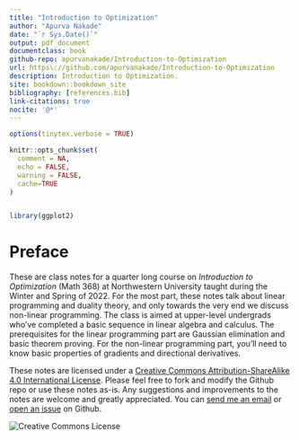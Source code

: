 ```yaml
---
title: "Introduction to Optimization"
author: "Apurva Nakade"
date: "`r Sys.Date()`"
output: pdf_document
documentclass: book
github-repo: apurvanakade/Introduction-to-Optimization
url: https\://github.com/apurvanakade/Introduction-to-Optimization
description: Introduction to Optimization.
site: bookdown::bookdown_site
bibliography: [references.bib]
link-citations: true
nocite: '@*' 
---
```


```r

options(tinytex.verbose = TRUE)

knitr::opts_chunk$set(
  comment = NA, 
  echo = FALSE, 
  warning = FALSE, 
  cache=TRUE
)


library(ggplot2)

```

# Preface {.unnumbered}

These are class notes for a quarter long course on *Introduction to Optimization* (Math 368) at Northwestern University taught during the Winter and Spring of 2022. 
For the most part, these notes talk about linear programming and duality theory, and only towards the very end we discuss non-linear programming.
The class is aimed at upper-level undergrads who've completed a basic sequence in
linear algebra and calculus.
The prerequisites for the linear programming part are Gaussian elimination and basic theorem proving.
For the non-linear programming part, you'll need to know basic properties of gradients and directional derivatives.

These notes are licensed under a [Creative Commons Attribution-ShareAlike 4.0 International License]([http://creativecommons.org/licenses/by-sa/4.0/](http://creativecommons.org/licenses/by-sa/4.0/)).
Please feel free to fork and modify the Github repo or use these notes as-is.
Any suggestions and improvements to the notes are welcome and greatly appreciated. 
You can [send me an email](mailto:apurva.nakade@northwestern.edu) or [open an issue](https://github.com/apurvanakade/Introduction-to-Optimization/issues) on Github. 


![](images/cc-by-sa-4.png "Creative Commons License")
